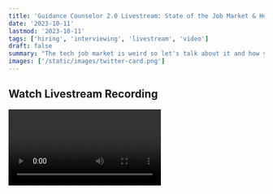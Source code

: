 ```yaml
---
title: 'Guidance Counselor 2.0 Livestream: State of the Job Market & How to Stand Out with Taylor Desseyn'
date: '2023-10-11'
lastmod: '2023-10-11'
tags: ['hiring', 'interviewing', 'livestream', 'video']
draft: false
summary: "The tech job market is weird so let's talk about it and how you can stand out on your job search."
images: ['/static/images/twitter-card.png']
---
```


## Watch Livestream Recording

<Video title="Guidance Counselor 2.0 Livestream: State of the Tech Job Market & Standing Out When Finding a Job with Taylor Desseyn" url="https://www.youtube.com/embed/3BwciHgKNtg?si=VmPIipsNUEYo613j" />

Earlier today I joined my good friend Taylor Desseyn (<a target="_blank" href="https://www.twitter.com/tdesseyn">@tdesseyn</a>) again to be on his video stream but realized I missed posting a previous episode we did. I'll post the newer one later this week. You can [watch today's episode here](https://www.linkedin.com/video/live/urn:li:ugcPost:7117515782959345664/) but posting this one to catch up on what I missed!

In this episode we discussed the state of the tech job market which we all know is weird right now. It is back in a lot of ways but it hasn't fully recovered. Taylor and I both give perspectives on how we see it. Ironically enough this was before I was laid off from my job last month. The advice and points are very targeted and things I've applied on my hunt for the next job.

There is tactical tips you can apply to stand out. It's difficult right now if you're new to your career especially so I advise trying to tips! Hope you find this helpful and interesting. Please give it a watch and make sure to get to know Taylor!

<strong><a target="_blank" href="https://gun.io/taylor/">Taylor on Gun.io</a></strong> \
<strong><a target="_blank" href="https://open.spotify.com/show/2UBzvscEgepXLUKvA5c24x?si=fa1922ac268a4290&nd=1">Guidance Counselor 2.0 on Spotify</a></strong> \
<strong><a target="_blank" href="https://www.twitter.com/tdesseyn">Twitter - @tdesseyn</a></strong>

p.s. I'm always open to feedback and healthy debate on the things I share!